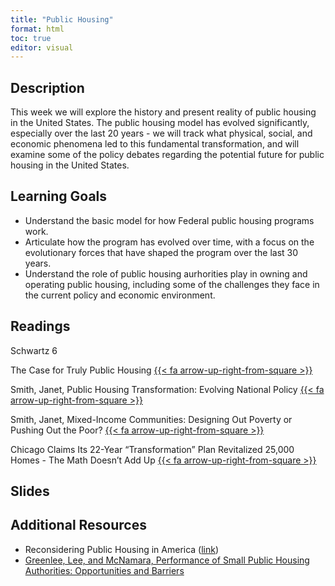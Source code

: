 ```yaml
---
title: "Public Housing"
format: html
toc: true
editor: visual
---
```


## Description

This week we will explore the history and present reality of public housing in the United States. The public housing model has evolved significantly, especially over the last 20 years - we will track what physical, social, and economic phenomena led to this fundamental transformation, and will examine some of the policy debates regarding the potential future for public housing in the United States.

## Learning Goals

-   Understand the basic model for how Federal public housing programs work.
-   Articulate how the program has evolved over time, with a focus on the evolutionary forces that have shaped the program over the last 30 years.
-   Understand the role of public housing aurhorities play in owning and operating public housing, including some of the challenges they face in the current policy and economic environment.

## Readings

Schwartz 6

The Case for Truly Public Housing [{{< fa arrow-up-right-from-square >}}](https://uofi.box.com/s/or9dsm07q9xgjju9s5xne49zipidrzs0)

Smith, Janet, Public Housing Transformation: Evolving National Policy [{{< fa arrow-up-right-from-square >}}](https://uofi.box.com/s/smx7aajkcgvifxiqfd9cvhmgp3o0mpez)

Smith, Janet, Mixed-Income Communities: Designing Out Poverty or Pushing Out the Poor? [{{< fa arrow-up-right-from-square >}}](https://uofi.box.com/s/z18929q8ahkdk1am4frq1kms15rkuouy)

Chicago Claims Its 22-Year "Transformation" Plan Revitalized 25,000 Homes - The Math Doesn't Add Up [{{< fa arrow-up-right-from-square >}}](https://uofi.box.com/s/lov4w66ibuuqcla19gzd69jxwjijgkre)

## Slides

## Additional Resources

- Reconsidering Public Housing in America ([link](https://beltmag.com/national-public-housing-museum-reconsidering-public-housing-america/))
-   [Greenlee, Lee, and McNamara, Performance of Small Public Housing Authorities: Opportunities and Barriers](https://www.jstor.org/stable/26524883?seq=1#metadata_info_tab_contents)
